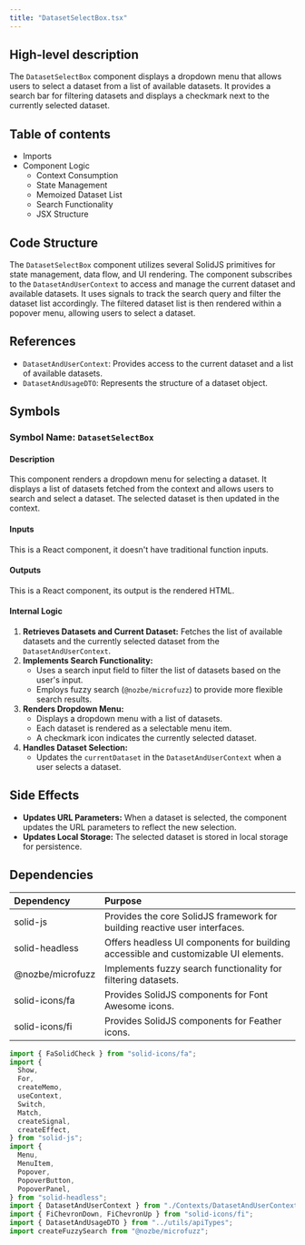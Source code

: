 ```yaml
---
title: "DatasetSelectBox.tsx"
---
```


## High-level description
The `DatasetSelectBox` component displays a dropdown menu that allows users to select a dataset from a list of available datasets. It provides a search bar for filtering datasets and displays a checkmark next to the currently selected dataset.

## Table of contents
- Imports
- Component Logic
  - Context Consumption
  - State Management
  - Memoized Dataset List
  - Search Functionality
  - JSX Structure

## Code Structure
The `DatasetSelectBox` component utilizes several SolidJS primitives for state management, data flow, and UI rendering. The component subscribes to the `DatasetAndUserContext` to access and manage the current dataset and available datasets. It uses signals to track the search query and filter the dataset list accordingly. The filtered dataset list is then rendered within a popover menu, allowing users to select a dataset.

## References
- `DatasetAndUserContext`: Provides access to the current dataset and a list of available datasets.
- `DatasetAndUsageDTO`: Represents the structure of a dataset object.

## Symbols

### Symbol Name: `DatasetSelectBox`
#### Description
This component renders a dropdown menu for selecting a dataset. It displays a list of datasets fetched from the context and allows users to search and select a dataset. The selected dataset is then updated in the context.

#### Inputs
This is a React component, it doesn't have traditional function inputs.

#### Outputs
This is a React component, its output is the rendered HTML.

#### Internal Logic
1. **Retrieves Datasets and Current Dataset:** Fetches the list of available datasets and the currently selected dataset from the `DatasetAndUserContext`.
2. **Implements Search Functionality:**
   - Uses a search input field to filter the list of datasets based on the user's input.
   - Employs fuzzy search (`@nozbe/microfuzz`) to provide more flexible search results.
3. **Renders Dropdown Menu:**
   - Displays a dropdown menu with a list of datasets.
   - Each dataset is rendered as a selectable menu item.
   - A checkmark icon indicates the currently selected dataset.
4. **Handles Dataset Selection:**
   - Updates the `currentDataset` in the `DatasetAndUserContext` when a user selects a dataset.

## Side Effects
- **Updates URL Parameters:** When a dataset is selected, the component updates the URL parameters to reflect the new selection.
- **Updates Local Storage:** The selected dataset is stored in local storage for persistence.

## Dependencies
| Dependency | Purpose |
|:-----------|:--------|
| solid-js     | Provides the core SolidJS framework for building reactive user interfaces. |
| solid-headless | Offers headless UI components for building accessible and customizable UI elements. |
| @nozbe/microfuzz | Implements fuzzy search functionality for filtering datasets. |
| solid-icons/fa | Provides SolidJS components for Font Awesome icons. |
| solid-icons/fi | Provides SolidJS components for Feather icons. |

```jsx
import { FaSolidCheck } from "solid-icons/fa";
import {
  Show,
  For,
  createMemo,
  useContext,
  Switch,
  Match,
  createSignal,
  createEffect,
} from "solid-js";
import {
  Menu,
  MenuItem,
  Popover,
  PopoverButton,
  PopoverPanel,
} from "solid-headless";
import { DatasetAndUserContext } from "./Contexts/DatasetAndUserContext";
import { FiChevronDown, FiChevronUp } from "solid-icons/fi";
import { DatasetAndUsageDTO } from "../utils/apiTypes";
import createFuzzySearch from "@nozbe/microfuzz";
```